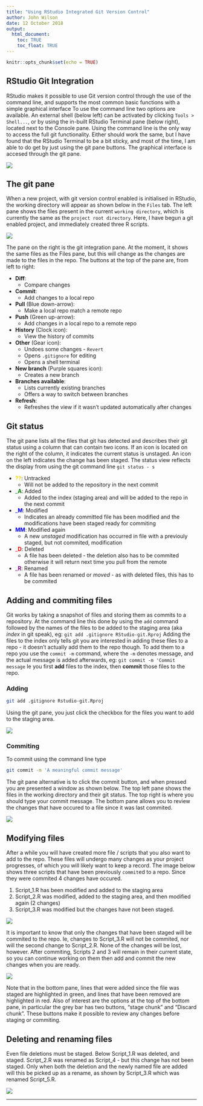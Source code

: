 ```yaml
---
title: "Using RStudio Integrated Git Version Control"
author: John Wilson
date: 12 October 2018
output: 
  html_document:
    toc: TRUE
    toc_float: TRUE
---
```


```r
knitr::opts_chunk$set(echo = TRUE)
```

## RStudio Git Integration

RStudio makes it possible to use Git version control through the use of the command line, and supports the most common basic functions with a simple graphical interface
To use the command line two options are available. An external shell (below left) can be activated by clicking `Tools > Shell...`, or by using the in-built RStudio Terminal pane (below right), located next to the Console pane.
Using the command line is the only way to access the full git functionality.
Either should work the same, but I have found that the RStudio Terminal to be a bit sticky, and most of the time, I am able to do get by just using the git pane buttons.
The graphical interface is accesed through the git pane.

![][bash_shell]

## The git pane

When a new project, with git version control enabled is initialised in RStudio, the working directory will appear as shown below in the `Files` tab.
The left pane shows the files present in the current `working directory`, which is currently the same as the `project root directory`.
Here, I have begun a git enabled project, and immediately created three R scripts.

![][new_project]

The pane on the right is the git integration pane.
At the moment, it shows the same files as the Files pane, but this will change as the changes are made to the files in the repo.
The buttons at the top of the pane are, from left to right:

+ __Diff__:
  + Compare changes
+ __Commit__:
  + Add changes to a local repo
+ __Pull__ (Blue down-arrow):
  + Make a local repo match a remote repo
+ __Push__ (Green up-arrow):
  + Add changes in a local repo to a remote repo
+ __History__ (Clock icon):
  + View the history of commits
+ __Other__ (Gear icon):
  + Undoes some changes - `Revert`
  + Opens `.gitignore` for editing
  + Opens a shell terminal
+ __New branch__ (Purple squares icon):
  + Creates a new branch
+ __Branches available__:
  + Lists currently existing branches
  + Offers a way to switch between branches
+ __Refresh__:
  + Refreshes the view if it wasn't updated automatically after changes

## Git status

The git pane lists all the files that git has detected and describes their git status using a column that can contain two icons.
If an icon is located on the right of the column, it indicates the current status is unstaged.
An icon on the left indicates the change has been staged.
The status view reflects the display from using the git command line `git status - s`

+ <span style = 'color:gold'>__??__</span>: Untracked
  + Will not be added to the repository in the next commit
+ <span style = 'color:green'>___A__</span>: Added
  + Added to the index (staging area) and will be added to the repo in the next commit
+ <span style = 'color:blue'>___M__</span>: Modified
  + Indicates an already committed file has been modified and the modifications have been staged ready for commiting
+ <span style = 'color:blue'>__MM__</span>: Modified again
  + A new _unstaged_ modification has occurred in file with a previouly staged, but not commited, modification
+ <span style = 'color:red'>___D__</span>: Deleted
  + A file has been deleted - the deletion also has to be commited otherwise it will return next time you pull from the remote
+ <span style = 'color:purple'>___R__</span>: Renamed
  + A file has been renamed or _moved_ - as with deleted files, this has to be commited

## Adding and commiting files

Git works by taking a snapshot of files and storing them as commits to a repository.
At the command line this done by using the `add` command followed by the names of the files to be added to the staging area (aka _index_ in git speak), eg: `git add .gitignore RStudio-git.Rproj`
Adding the files to the index only tells git you are interested in adding these files to a repo - it doesn't actually add them to the repo though.
To add them to a repo you use the `commit -m` command, where the `-m` denotes message, and the actual message is added afterwards, eg: `git commit -m 'Commit message`
Ie you first __add__ files to the index, then __commit__ those files to the repo.

### Adding

```bash
git add .gitignore Rstudio-git.Rproj
```

Using the git pane, you just click the checkbox for the files you want to add to the staging area.

![][git_add]

### Commiting

To commit using the command line type

```bash
git commit -m 'A meaningful commit message'
```

The git pane alternative is to click the commit button, and when pressed you are presented a window as shown below.
The top left pane shows the files in the working directory and their git status.
The top right is where you should type your commit message.
The bottom pane allows you to review the changes that have occured to a file since it was last commited.

![][git_commit]

## Modifying files

After a while you will have created more file / scripts that you also want to add to the repo.
These files will undergo many changes as your project progresses, of which you will likely want to keep a record.
The image below shows three scripts that have been previously `commit`ed to a repo.
Since they were commited 4 changes have occured.

1. Script_1.R has been modified and added to the staging area
2. Script_2.R was modified, added to the staging area, and then modified again (2 changes)
3. Script_3.R was modified but the changes have not been staged.

![][modified_status]

It is important to know that only the changes that have been staged will be commited to the repo.
Ie, changes to Script_3.R will not be commited, nor will the second change to Script_2.R.
None of the changes will be lost, however.
After commiting, Scripts 2 and 3 will remain in their current state, so you can continue working on them then add and commit the new changes when you are ready.

![][commiting_changes]

Note that in the bottom pane, lines that were added since the file was staged are highlighted in green, and lines that have been removed are highlighted in red.
Also of interest are the options at the top of the bottom pane, in particular the grey bar has two buttons, "stage chunk" and "Discard chunk".
These buttons make it possible to review any changes before staging or commiting.

## Deleting and renaming files

Even file deletions must be staged.
Below Script_1.R was deleted, and staged.
Script_2.R was renamed as Script_4 - but this change has not been staged.
Only when both the deletion and the newly named file are added will this be picked up as a rename, as shown by Script_3.R which was renamed Script_5.R.

![][delete_and_rename]


******************************

[new_project]: figs/new_project.png
[ignore_Proj]: figs/ignore_Proj.png
[git_tab_controls]: figs/git_tab_controls.png
[bash_shell]: figs/bash_shell.png
[git_add]: figs/git_add.png
[git_commit]: figs/git_commit.png
[modified_status]: figs/modified_status.png
[commiting_changes]: figs/commiting_changes.png
[delete_and_rename]: figs/delete_and_rename.png
